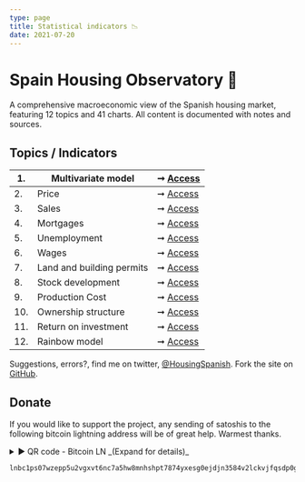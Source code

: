 ```yaml
---
type: page
title: Statistical indicators 📉
date: 2021-07-20
---
```



# Spain Housing Observatory 🔭

A comprehensive macroeconomic view of the Spanish housing market, featuring 12 topics and 41 charts. All content is documented with notes and sources.

## Topics / Indicators

| 1. | Multivariate model | ➞ [Access](posts/multivariate) |
| -- | ------------------------------- | --- |
| 2. | Price | ➞ [Access](posts/price) |
| 3. | Sales | ➞ [Access](posts/sales) |
| 4. | Mortgages | ➞ [Access](posts/credit) |
| 5. | Unemployment | ➞ [Access](posts/labor) |
| 6. | Wages | ➞ [Access](posts/wages) |
| 7. | Land and building permits | ➞ [Access](posts/land) |
| 8. | Stock development | ➞ [Access](posts/stock) |
| 9. | Production Cost | ➞ [Access](posts/cost) |
| 10. | Ownership structure | ➞ [Access](posts/ownership) |
| 11. | Return on investment | ➞ [Access](posts/roi) |
| 12. | Rainbow model | ➞ [Access](posts/rainbow) |

Suggestions, errors?, find me on twitter, [@HousingSpanish](https://twitter.com/HousingSpanish). Fork the site on [GitHub](https://github.com/galetaire/spahousing).

## Donate

If you would like to support the project, any sending of satoshis to the following bitcoin lightning address will be of great help. Warmest thanks.

<details><summary>► QR code - Bitcoin LN _(Expand for details)_</summary>
<Image src="/images/qrdonacions.png" alt="Reload adress" width={249} height={248} priority className="next-image"/>
</details>

```
lnbc1ps07wzepp5u2vgxvt6nc7a5hw8mnhshpt7874yxesg0ejdjn3584v2lckvjfqsdp0g3hkuctrd9hjqnmzwdjhyanpw3hhy6fqfpsky6t5v96xwegxqyjw5q9qtzqqqqqq9qsqsp5pft9elfnv57hgr8nkk7s7ng9zsrqauczgxfxxjhdn30cv69avlysrzjqwryaup9lh50kkranzgcdnn2fgvx390wgj5jd07rwr3vxeje0glcllejaafcm7ya5sqqqqlgqqqqqeqqjqx6yd5jr709dpxkt33xgr9a4t4d9phtrk4slkznp2atm76hfuk8tqk3jwm4dy3hpzu26596j5yxt93lre0tstdywvgrusgfuepy56yxgqc0nt05
```
